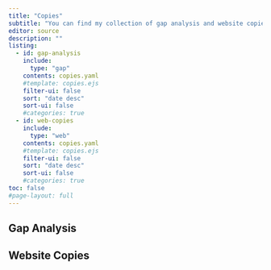 ---
title: "Copies"
subtitle: "You can find my collection of gap analysis and website copies here"
editor: source
description: "" 
listing:
  - id: gap-analysis
    include: 
      type: "gap"
    contents: copies.yaml
    #template: copies.ejs
    filter-ui: false
    sort: "date desc"
    sort-ui: false
    #categories: true
  - id: web-copies
    include: 
      type: "web"
    contents: copies.yaml
    #template: copies.ejs
    filter-ui: false
    sort: "date desc"
    sort-ui: false
    #categories: true  
toc: false    
#page-layout: full
---



## Gap Analysis

:::{#gap-analysis}
:::

## Website Copies

:::{#web-copies}
:::
